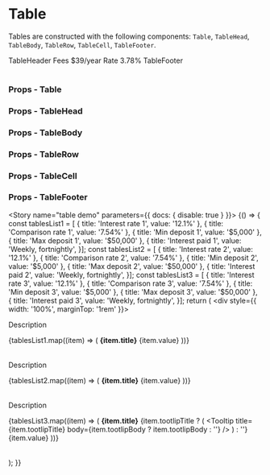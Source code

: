 
<Meta title="Components|Table" component={Table} />

# Table

Tables are constructed with the following components: `Table`, `TableHead`, `TableBody`, `TableRow`, `TableCell`, `TableFooter`.

<Preview>
  <Story name="table">
    <FluidContainer>
      <Row>
        <Column>
          <div>
            <Table ariaLabel="simple table" size="small" ariaDescribedby="IDREF" className="table-className">
              <TableHead>
                <TableRow>
                  <TableCell colspan={2}>TableHeader</TableCell>
                </TableRow>
              </TableHead>
              <TableBody>
                <TableRow>
                  <TableCell align="left" component="th">Fees</TableCell>
                  <TableCell align="left">$39/year</TableCell>
                </TableRow>
                <TableRow>
                  <TableCell align="left" component="th">Rate</TableCell>
                  <TableCell align="left">3.78%</TableCell>
                </TableRow>
              </TableBody>
              <TableFooter>
                <TableRow>
                 <TableCell colspan={2}>TableFooter</TableCell>
                </TableRow>
              </TableFooter>
            </Table>
          </div>
       </Column>
      </Row>
    </FluidContainer>
  </Story>
</Preview>

### Props - Table

<Props of={Table} />

### Props - TableHead

<Props of={TableHead} />

### Props - TableBody

<Props of={TableBody} />

### Props - TableRow

<Props of={TableRow} />

### Props - TableCell

<Props of={TableCell} />

### Props - TableFooter

<Props of={TableFooter} />

<Story name="table demo" parameters={{ docs: { disable: true } }}>
  {() => {
    const tablesList1 = [
      { title: 'Interest rate 1', value: '12.1%' },
      { title: 'Comparison rate 1', value: '7.54%' },
      { title: 'Min deposit 1', value: '$5,000' },
      { title: 'Max deposit 1', value: '$50,000' },
      {
        title: 'Interest paid 1',
        value: 'Weekly, fortnightly',
      }];
    const tablesList2 = [
      { title: 'Interest rate 2', value: '12.1%' },
      { title: 'Comparison rate 2', value: '7.54%' },
      { title: 'Min deposit 2', value: '$5,000' },
      { title: 'Max deposit 2', value: '$50,000' },
      {
        title: 'Interest paid 2',
        value: 'Weekly, fortnightly',
      }];
    const tablesList3 = [
      { title: 'Interest rate 3', value: '12.1%' },
      { title: 'Comparison rate 3', value: '7.54%' },
      { title: 'Min deposit 3', value: '$5,000' },
      { title: 'Max deposit 3', value: '$50,000' },
      {
        title: 'Interest paid 3',
        value: 'Weekly, fortnightly',
      }];
    return (
      <div style={{ width: '100%', marginTop: '1rem' }}>
        <Container>
          <Row className="row-view">
            <Column cols="4" sm="12" md="4">
              <Container>
                <Row className="row-view">
                  <Column cols="11">
                    <p className="manor-subtitle2 mb-20">Description</p>
                    <Table ariaLabel="simple table" size="small" ariaDescribedby="IDREF" className="table-className">
                      <TableBody>
                        {tablesList1.map((item) => (
                          <TableRow key={item.title}>
                            <TableCell align="left" component="th" padding="none">
                              <strong>{item.title}</strong>
                            </TableCell>
                            <TableCell align="left">{item.value}</TableCell>
                          </TableRow>
                        ))}
                      </TableBody>
                    </Table>
                    <Separator />
                  </Column>
                  <Column cols="1" className="items-baseline"><Separator type="vertical" /></Column>
                </Row>
              </Container>
            </Column>
            <Column cols="4" sm="12" md="4">
              <Container>
                <Row className="row-view">
                  <Column cols="11">
                    <p className="manor-subtitle2 mb-20">Description</p>
                    <Table ariaLabel="simple table" size="small" ariaDescribedby="IDREF" className="table-className">
                      <TableBody>
                        {tablesList2.map((item) => (
                          <TableRow key={item.title}>
                            <TableCell align="left" component="th" padding="none">
                              <strong>{item.title}</strong>
                            </TableCell>
                            <TableCell align="left">{item.value}</TableCell>
                          </TableRow>
                        ))}
                      </TableBody>
                    </Table>
                    <Separator />
                  </Column>
                  <Column cols="1" className="items-baseline"><Separator type="vertical" /></Column>
                </Row>
              </Container>
            </Column>
            <Column cols="4" sm="12" md="4">
              <Container>
                <Row className="row-view">
                  <Column cols="11">
                    <p className="manor-subtitle2 mb-20">Description</p>
                    <Table ariaLabel="simple table" size="small" ariaDescribedby="IDREF" className="table-className">
                      <TableBody>
                        {tablesList3.map((item) => (
                          <TableRow key={item.title} hover>
                            <TableCell align="left" component="th" padding="none">
                              <strong>{item.title}</strong>
                              {item.tootlipTitle
                                ? (
                                  <Tooltip title={item.tootlipTitle} body={item.tootlipBody ? item.tootlipBody : ''} />
                                )
                                : ''}
                            </TableCell>
                            <TableCell align="left">{item.value}</TableCell>
                          </TableRow>
                        ))}
                      </TableBody>
                    </Table>
                    <Separator />
                  </Column>
                </Row>
              </Container>
            </Column>
          </Row>
        </Container>
      </div>
    );
  }}
</Story>
